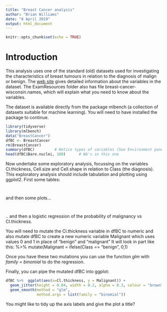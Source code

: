 ```yaml
---
title: "Breast Cancer analysis"
author: "Brian Williams"
date: "8 April 2019"
output: html_document
---
```


```r
knitr::opts_chunk$set(echo = TRUE)
```

# Introduction

This analysis uses one of the standard (old) datasets used for investigating the characteristics of breast tumours in relation to the diagnosis of malign or benign. The [web site](http://archive.ics.uci.edu/ml/machine-learning-databases/breast-cancer-wisconsin/) gives detailed information about the variables in the dataset. The ExamResources folder also has file breast-cancer-wisconsin.names, which will explain what you need to know about the variables.
 
The dataset is available directly from the package mlbench (a collection of datasets suitable for machine learning).  You will need to have installed the package to continue.

```r
library(tidyverse)
library(mlbench)
data("BreastCancer")
dfBC <- BreastCancer
rm(BreastCancer)
summary(dfBC)         # Notice types of variables (See Environment pane)
head(dfBC$Bare.nuclei, 100)      # NA's in this one
```

Now undertake some exploratory analysis, focussing on the variables Cl.thickness, Cell.size and Cell.shape in relation to Class (the diagnosis).
This exploratory analysis should include tabulation and plotting using ggplot2.
First some tables:
```r

```


```r

```

and then some plots...

```r

```



```r

```

.. and then a logistic regression of the probability of malignancy vs Cl.thickness.  

You will need to mutate the Cl.thickness variable in dfBC to numeric and also mutate dfBC to create a new numeric variable Malignant which uses values 0 and 1 in place of "benign" and "malignant" 
It will look in part like this:
%>% mutate(Malignant = ifelse(Class == "benign", 0,1)

Once you have these two mutations you can use the function *glm*  with *family = binomial* to do the regression. 

Finally, you can pipe the mutated dfBC into ggplot: 

```r
dfBC %>%  ggplot(aes(x=Cl.thickness, y = Malignant)) +
  geom_jitter(height = 0.04, width = 0.2, alpha = 0.3, colour = "brown") +
  geom_smooth(method = "glm", 
              method.args = list(family = "binomial"))

```

You might like to tidy up the axis labels and give the plot a title?
                                    
                                